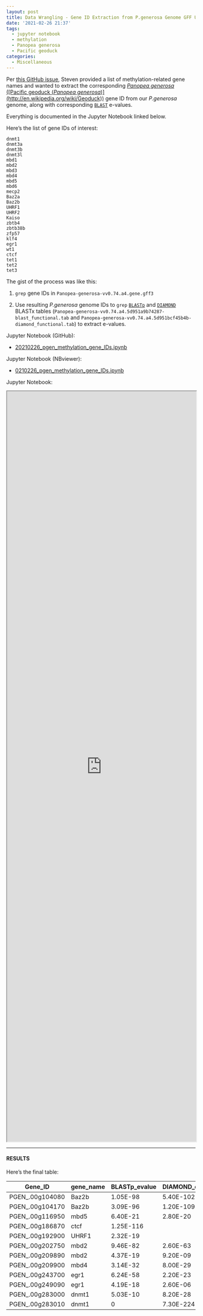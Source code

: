 ```yaml
---
layout: post
title: Data Wrangling - Gene ID Extraction from P.generosa Genome GFF Using Methylation Machinery Gene IDs
date: '2021-02-26 21:37'
tags:
  - jupyter notebook
  - methylation
  - Panopea generosa
  - Pacific geoduck
categories:
  - Miscellaneous
---
```

Per [this GitHub issue](https://github.com/RobertsLab/resources/issues/1116), Steven provided a list of methylation-related gene names and wanted to extract the corresponding [_Panopea generosa_ ([Pacific geoduck (_Panopea generosa_)](http://en.wikipedia.org/wiki/Geoduck))](http://en.wikipedia.org/wiki/Geoduck) gene ID from our _P.generosa_ genome, along with corresponding [`BLAST`](https://www.ncbi.nlm.nih.gov/books/NBK279690/) e-values.

Everything is documented in the Jupyter Notebook linked below.

Here's the list of gene IDs of interest:

```
dnmt1
dnmt3a
dnmt3b
dnmt3l
mbd1
mbd2
mbd3
mbd4
mbd5
mbd6
mecp2
Baz2a
Baz2b
UHRF1
UHRF2
Kaiso
zbtb4
zbtb38b
zfp57
klf4
egr1
wt1
ctcf
tet1
tet2
tet3
```

The gist of the process was like this:

1. `grep` gene IDs in `Panopea-generosa-vv0.74.a4.gene.gff3`

2. Use resulting _P.generosa_ genome IDs to `grep` [`BLASTp`](https://www.ncbi.nlm.nih.gov/books/NBK279690/) and [`DIAMOND`](https://github.com/bbuchfink/diamond) BLASTx tables (`Panopea-generosa-vv0.74.a4.5d951a9b74287-blast_functional.tab` and `Panopea-generosa-vv0.74.a4.5d951bcf45b4b-diamond_functional.tab`) to extract e-values.

Jupyter Notebook (GitHub):

- [20210226_pgen_methylation_gene_IDs.ipynb](https://github.com/RobertsLab/code/blob/master/notebooks/sam/20210226_pgen_methylation_gene_IDs.ipynb)

Jupyter Notebook (NBviewer):

- [0210226_pgen_methylation_gene_IDs.ipynb](https://nbviewer.jupyter.org/github/RobertsLab/code/blob/master/notebooks/sam/20210226_pgen_methylation_gene_IDs.ipynb)

Jupyter Notebook:

<iframe src="https://nbviewer.jupyter.org/github/RobertsLab/code/blob/master/notebooks/sam/20210226_pgen_methylation_gene_IDs.ipynb" width="100%" height="2000" scrolling="yes"></iframe>


---

#### RESULTS

Here's the final table:

| Gene_ID         | gene_name | BLASTp_evalue | DIAMOND_evalue |
|-----------------|-----------|---------------|----------------|
| PGEN_.00g104080 | Baz2b     | 1.05E-98      | 5.40E-102      |
| PGEN_.00g104170 | Baz2b     | 3.09E-96      | 1.20E-109      |
| PGEN_.00g116950 | mbd5      | 6.40E-21      | 2.80E-20       |
| PGEN_.00g186870 | ctcf      | 1.25E-116     |                |
| PGEN_.00g192900 | UHRF1     | 2.32E-19      |                |
| PGEN_.00g202750 | mbd2      | 9.46E-82      | 2.60E-63       |
| PGEN_.00g209890 | mbd2      | 4.37E-19      | 9.20E-09       |
| PGEN_.00g209900 | mbd4      | 3.14E-32      | 8.00E-29       |
| PGEN_.00g243700 | egr1      | 6.24E-58      | 2.20E-23       |
| PGEN_.00g249090 | egr1      | 4.19E-18      | 2.60E-06       |
| PGEN_.00g283000 | dnmt1     | 5.03E-10      | 8.20E-28       |
| PGEN_.00g283010 | dnmt1     | 0             | 7.30E-224      |